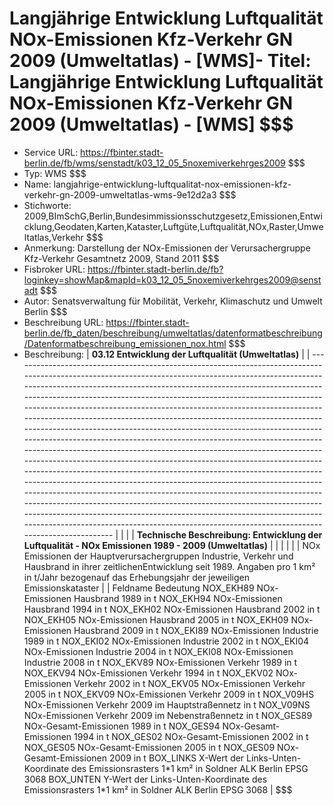 # Langjährige Entwicklung Luftqualität NOx-Emissionen Kfz-Verkehr GN 2009 (Umweltatlas) - [WMS]- Titel: Langjährige Entwicklung Luftqualität NOx-Emissionen Kfz-Verkehr GN 2009 (Umweltatlas) - [WMS] $$$
- Service URL: https://fbinter.stadt-berlin.de/fb/wms/senstadt/k03_12_05_5noxemiverkehrges2009 $$$
- Typ: WMS $$$
- Name: langjahrige-entwicklung-luftqualitat-nox-emissionen-kfz-verkehr-gn-2009-umweltatlas-wms-9e12d2a3 $$$
- Stichworte: 2009,BImSchG,Berlin,Bundesimmissionsschutzgesetz,Emissionen,Entwicklung,Geodaten,Karten,Kataster,Luftgüte,Luftqualität,NOx,Raster,Umweltatlas,Verkehr $$$
- Anmerkung: Darstellung der NOx-Emissionen der Verursachergruppe Kfz-Verkehr Gesamtnetz 2009, Stand 2011 $$$
- Fisbroker URL: https://fbinter.stadt-berlin.de/fb?loginkey=showMap&mapId=k03_12_05_5noxemiverkehrges2009@senstadt $$$
- Autor: Senatsverwaltung für Mobilität, Verkehr, Klimaschutz und Umwelt Berlin $$$
- Beschreibung URL: https://fbinter.stadt-berlin.de/fb_daten/beschreibung/umweltatlas/datenformatbeschreibung/Datenformatbeschreibung_emissionen_nox.html $$$
- Beschreibung: | **03.12 Entwicklung der Luftqualität (Umweltatlas)**                                                                                                                                                                                                                                                                                                                                                                                                                                                                                                                                                                                                                                                                                                                                                                                                                                                                                                                                                                                                                                                                                                                                                                                                      |
| --------------------------------------------------------------------------------------------------------------------------------------------------------------------------------------------------------------------------------------------------------------------------------------------------------------------------------------------------------------------------------------------------------------------------------------------------------------------------------------------------------------------------------------------------------------------------------------------------------------------------------------------------------------------------------------------------------------------------------------------------------------------------------------------------------------------------------------------------------------------------------------------------------------------------------------------------------------------------------------------------------------------------------------------------------------------------------------------------------------------------------------------------------------------------------------------------------------------------------------------------------- |
|                                                                                                                                                                                                                                                                                                                                                                                                                                                                                                                                                                                                                                                                                                                                                                                                                                                                                                                                                                                                                                                                                                                                                                                                                                                           |
| **Technische Beschreibung: Entwicklung der Luftqualität - NOx Emissionen 1989 - 2009 (Umweltatlas)**                                                                                                                                                                                                                                                                                                                                                                                                                                                                                                                                                                                                                                                                                                                                                                                                                                                                                                                                                                                                                                                                                                                                                      |
|                                                                                                                                                                                                                                                                                                                                                                                                                                                                                                                                                                                                                                                                                                                                                                                                                                                                                                                                                                                                                                                                                                                                                                                                                                                           |
|                                                                                                                                                                                                                                                                                                                                                                                                                                                                                                                                                                                                                                                                                                                                                                                                                                                                                                                                                                                                                                                                                                                                                                                                                                                           |
| NOx Emissionen der Hauptverursachergruppen Industrie, Verkehr und Hausbrand in ihrer zeitlichenEntwicklung seit 1989\. Angaben pro 1 km² in t/Jahr bezogenauf das Erhebungsjahr der jeweiligen Emissionskataster                                                                                                                                                                                                                                                                                                                                                                                                                                                                                                                                                                                                                                                                                                                                                                                                                                                                                                                                                                                                                                          |
| Feldname Bedeutung NOX\_EKH89 NOx-Emissionen Hausbrand 1989 in t NOX\_EKH94 NOx-Emissionen Hausbrand 1994 in t NOX\_EKH02 NOx-Emissionen Hausbrand 2002 in t NOX\_EKH05 NOx-Emissionen Hausbrand 2005 in t NOX\_EKH09 NOx-Emissionen Hausbrand 2009 in t NOX\_EKI89 NOx-Emissionen Industrie 1989 in t NOX\_EKI02 NOx-Emissionen Industrie 2002 in t NOX\_EKI04 NOx-Emissionen Industrie 2004 in t NOX\_EKI08 NOx-Emissionen Industrie 2008 in t NOX\_EKV89 NOx-Emissionen Verkehr 1989 in t NOX\_EKV94 NOx-Emissionen Verkehr 1994 in t NOX\_EKV02 NOx-Emissionen Verkehr 2002 in t NOX\_EKV05 NOx-Emissionen Verkehr 2005 in t NOX\_EKV09 NOx-Emissionen Verkehr 2009 in t NOX\_V09HS NOx-Emissionen Verkehr 2009 im Hauptstraßennetz in t NOX\_V09NS NOx-Emissionen Verkehr 2009 im Nebenstraßennetz in t NOX\_GES89 NOx-Gesamt-Emissionen 1989 in t NOX\_GES94 NOx-Gesamt-Emissionen 1994 in t NOX\_GES02 NOx-Gesamt-Emissionen 2002 in t NOX\_GES05 NOx-Gesamt-Emissionen 2005 in t NOX\_GES09 NOx-Gesamt-Emissionen 2009 in t BOX\_LINKS X-Wert der Links-Unten-Koordinate des Emissionsrasters 1\*1 km² in Soldner ALK Berlin EPSG 3068 BOX\_UNTEN Y-Wert der Links-Unten-Koordinate des Emissionsrasters 1\*1 km² in Soldner ALK Berlin EPSG 3068 | $$$
